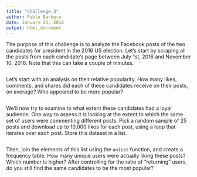 ```yaml
---
title: "Challenge 3"
author: Pablo Barbera
date: January 23, 2018
output: html_document
---
```


The purpose of this challenge is to analyze the Facebook posts of the two candidates for president in the 2016 US election. Let's start by scraping all the posts from each candidate's page between July 1st, 2016 and November 10, 2016. Note that this can take a couple of minutes.

```r

```

Let's start with an analysis on their relative popularity. How many likes, comments, and shares did each of these candidates receive on their posts, on average? Who appeared to be more popular?


```r

```

We'll now try to examine to what extent these candidates had a loyal audience. One way to assess it is looking at the extent to which the same set of users were commenting different posts. Pick a random sample of 25 posts and download up to 10,000 likes for each post, using a loop that iterates over each post. Store this dataset in a list.

```r

```

Then, join the elements of this list using the `unlist` function, and create a frequency table. How many unique users were actually liking these posts? Which number is higher? After controlling for the ratio of "returning" users, do you still find the same candidates to be the most popular?

```r

```


